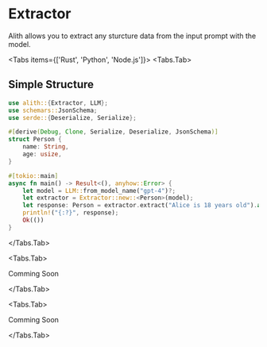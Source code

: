 
# Extractor

Alith allows you to extract any sturcture data from the input prompt with the model.

<Tabs items={['Rust', 'Python', 'Node.js']}>
  <Tabs.Tab>

## Simple Structure

```rust
use alith::{Extractor, LLM};
use schemars::JsonSchema;
use serde::{Deserialize, Serialize};

#[derive(Debug, Clone, Serialize, Deserialize, JsonSchema)]
struct Person {
    name: String,
    age: usize,
}

#[tokio::main]
async fn main() -> Result<(), anyhow::Error> {
    let model = LLM::from_model_name("gpt-4")?;
    let extractor = Extractor::new::<Person>(model);
    let response: Person = extractor.extract("Alice is 18 years old").await?;
    println!("{:?}", response);
    Ok(())
}
```

  </Tabs.Tab>

  <Tabs.Tab>

Comming Soon

  </Tabs.Tab>

  <Tabs.Tab>

Comming Soon

</Tabs.Tab>
</Tabs>
